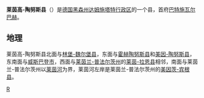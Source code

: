 {{德国县级行政单位
| 县徽图 = Image:Wappen Rheingau-Taunus-Kreis.svg
| 在德国内的位置图 = Image:Lage des Rheingau-Taunus-Kreises in Deutschland.GIF
| 所属联邦州 = 黑森州
| 所属行政区 = 达姆施塔特行政区
| 首府 = 巴特施瓦尔巴赫
| 面积 = 811.48
| 人口 = 187,160
| 统计时间 = 2019年12月31日
| 人口密度 = 230
| 汽车牌号 = RÜD
| 下设城镇 = 8个市、9个镇
| 政府地址 = Heimbacher Straße 7<br />65307 Bad Schwalbach
| 政府网站 = www.rheingau-taunus.de
| 在州内的位置图 = Image:Hessen RÜD.png
|}}

'''莱茵高-陶努斯县'''（{{lang-de|Rheingau-Taunus-Kreis}}）是[[德国|德国]][[黑森州|黑森州]][[达姆施塔特行政区|达姆施塔特行政区]]的一个县，首府[[巴特施瓦尔巴赫|巴特施瓦尔巴赫]]。

== 地理 ==
莱茵高-陶努斯县北面与[[林堡-魏尔堡县|林堡-魏尔堡县]]，东面与[[霍赫陶努斯县|霍赫陶努斯县]]和[[美因-陶努斯县|美因-陶努斯县]]，东南面与[[威斯巴登|威斯巴登市]]，西面与[[莱茵兰-普法尔茨州|莱茵兰-普法尔茨州]]的[[莱茵-拉恩县|莱茵-拉恩县]]相邻，南面与莱茵兰-普法尔茨州以[[莱茵河|莱茵河]]为界，莱茵河左岸是莱茵兰-普法尔茨州的[[美因茨-宾根县|美因茨-宾根县]]。

{{黑森州行政区划}}
{{Authority control}}

[[Category:黑森州的县|R]]